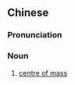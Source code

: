 ==Chinese==
{{zh-forms|s=质心}}
{{zh-wp}}

===Pronunciation===
{{zh-pron
|m=质xīn
|c=zat1 sam1
|cat=n
}}

===Noun===
{{zh-noun}}

# {{lb|zh|physics}} [[centre of mass]]